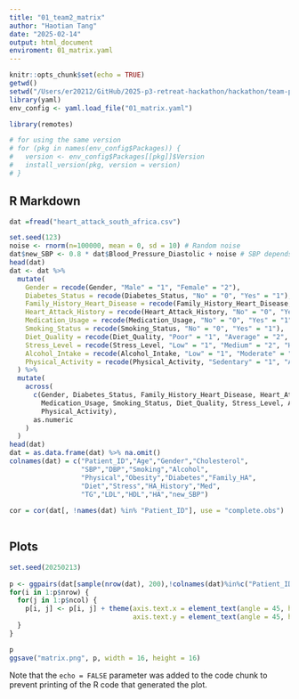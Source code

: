 ```yaml
---
title: "01_team2_matrix"
author: "Haotian Tang"
date: "2025-02-14"
output: html_document
enviroment: 01_matrix.yaml
---
```


```r
knitr::opts_chunk$set(echo = TRUE)
getwd()
setwd("/Users/er20212/GitHub/2025-p3-retreat-hackathon/hackathon/team-projects/team2/")
library(yaml)
env_config <- yaml.load_file("01_matrix.yaml")

library(remotes)

# for using the same version
# for (pkg in names(env_config$Packages)) {
#   version <- env_config$Packages[[pkg]]$Version
#   install_version(pkg, version = version)
# }

```

## R Markdown

```r
dat =fread("heart_attack_south_africa.csv")

set.seed(123)
noise <- rnorm(n=100000, mean = 0, sd = 10) # Random noise
dat$new_SBP <- 0.8 * dat$Blood_Pressure_Diastolic + noise # SBP depends on DBP + noise
head(dat)
dat <- dat %>%
  mutate(
    Gender = recode(Gender, "Male" = "1", "Female" = "2"),
    Diabetes_Status = recode(Diabetes_Status, "No" = "0", "Yes" = "1"),
    Family_History_Heart_Disease = recode(Family_History_Heart_Disease, "No" = "0", "Yes" = "1"),
    Heart_Attack_History = recode(Heart_Attack_History, "No" = "0", "Yes" = "1"),
    Medication_Usage = recode(Medication_Usage, "No" = "0", "Yes" = "1"),
    Smoking_Status = recode(Smoking_Status, "No" = "0", "Yes" = "1"),
    Diet_Quality = recode(Diet_Quality, "Poor" = "1", "Average" = "2", "Good" = "3"),
    Stress_Level = recode(Stress_Level, "Low" = "1", "Medium" = "2", "High" = "3"),
    Alcohol_Intake = recode(Alcohol_Intake, "Low" = "1", "Moderate" = "2", "High" = "3"),
    Physical_Activity = recode(Physical_Activity, "Sedentary" = "1", "Active" = "2", "Highly Active" = "3")
  ) %>% 
  mutate(
    across(
      c(Gender, Diabetes_Status, Family_History_Heart_Disease, Heart_Attack_History,
        Medication_Usage, Smoking_Status, Diet_Quality, Stress_Level, Alcohol_Intake,
        Physical_Activity),
      as.numeric
    )
  )
head(dat)
dat = as.data.frame(dat) %>% na.omit()
colnames(dat) = c("Patient_ID","Age","Gender","Cholesterol",
                  "SBP","DBP","Smoking","Alcohol",
                  "Physical","Obesity","Diabetes","Family_HA",
                  "Diet","Stress","HA_History","Med",
                  "TG","LDL","HDL","HA","new_SBP")
 
cor = cor(dat[, !names(dat) %in% "Patient_ID"], use = "complete.obs")
 

```

## Plots

```r
set.seed(20250213)
 
p <- ggpairs(dat[sample(nrow(dat), 200),!colnames(dat)%in%c("Patient_ID")], diag = list(continuous = wrap("barDiag", bins = 20)),title="Matrix")
for(i in 1:p$nrow) {
  for(j in 1:p$ncol) {
    p[i, j] <- p[i, j] + theme(axis.text.x = element_text(angle = 45, hjust = 1,size = 8),
                               axis.text.y = element_text(angle = 45, hjust = 1, size = 8))
  }
}

p
ggsave("matrix.png", p, width = 16, height = 16)

```

Note that the `echo = FALSE` parameter was added to the code chunk to prevent printing of the R code that generated the plot.
